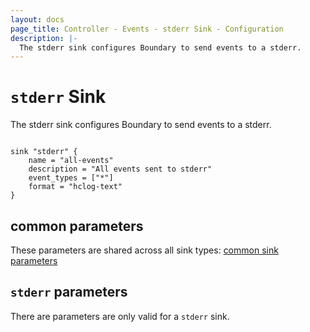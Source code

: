 ```yaml
---
layout: docs
page_title: Controller - Events - stderr Sink - Configuration
description: |-
  The stderr sink configures Boundary to send events to a stderr.
---
```


# `stderr` Sink

The stderr sink configures Boundary to send events to a stderr.

```hcl

sink "stderr" {
    name = "all-events"
    description = "All events sent to stderr"
    event_types = ["*"]
    format = "hclog-text"
}
```

## common parameters

These parameters are shared across all sink types: [common sink parameters](/boundary/docs/configuration/events/common)

## `stderr` parameters

There are parameters are only valid for a `stderr` sink.
